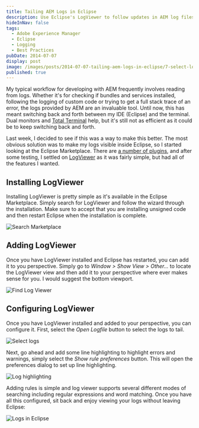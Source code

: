```yaml
---
title: Tailing AEM Logs in Eclipse
description: Use Eclipse's LogViewer to follow updates in AEM log files right from the IDE.
hideInNav: false
tags:
  - Adobe Experience Manager
  - Eclipse
  - Logging
  - Best Practices
pubDate: 2014-07-07
display: post
image: /images/posts/2014-07-07-tailing-aem-logs-in-eclipse/7-select-logs.png
published: true
---
```


My typical workflow for developing with AEM frequently involves reading from logs. Whether it's for checking if bundles and services installed, following the logging of custom code or trying to get a full stack trace of an error, the logs provided by AEM are an invaluable tool. Until now, this has meant switching back and forth between my IDE (Eclipse) and the terminal. Dual monitors and [Total Terminal](http://totalterminal.binaryage.com/) help, but it's still not as efficient as it could be to keep switching back and forth.

Last week, I decided to see if this was a way to make this better. The most obvious solution was to make my logs visible inside Eclipse, so I started looking at the Eclipse Marketplace. There are [a number of plugins](http://marketplace.eclipse.org/search/site/log), and after some testing, I settled on [LogViewer](http://marketplace.eclipse.org/content/logviewer) as it was fairly simple, but had all of the features I wanted.

## Installing LogViewer

Installing LogViewer is pretty simple as it's available in the Eclipse Marketplace. Simply search for LogViewer and follow the wizard through the installation. Make sure to accept that you are installing unsigned code and then restart Eclipse when the installation is complete.

![Search Marketplace](/images/posts/2014-07-07-tailing-aem-logs-in-eclipse/1-search-marketplace.png)

## Adding LogViewer

Once you have LogViewer installed and Eclipse has restarted, you can add it to you perspective. Simply go to _Window > Show View > Other..._ to locate the LogViewer view and then add it to your perspective where ever makes sense for you. I would suggest the bottom viewport. 

![Find Log Viewer](/images/posts/2014-07-07-tailing-aem-logs-in-eclipse/5-find-log-viewer.png)

## Configuring LogViewer

Once you have LogViewer installed and added to your perspective, you can configure it. First, select the _Open Logfile_ button to select the logs to tail.

![Select logs](/images/posts/2014-07-07-tailing-aem-logs-in-eclipse/7-select-logs.png)

Next, go ahead and add some line highlighting to highlight errors and warnings, simply select the _Show rule preferences_ button. This will open the preferences dialog to set up line highlighting.

![Log highlighting](/images/posts/2014-07-07-tailing-aem-logs-in-eclipse/8-log-highlighting.png)

Adding rules is simple and log viewer supports several different modes of searching including regular expressions and word matching. Once you have all this configured, sit back and enjoy viewing your logs without leaving Eclipse:

![Logs in Eclipse](/images/posts/2014-07-07-tailing-aem-logs-in-eclipse/9-logs.png)
